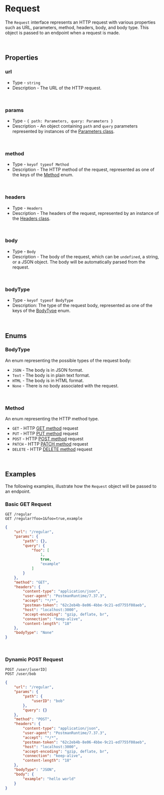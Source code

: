 # Request
The `Request` interface represents an HTTP request with various properties such
as URL, parameters, method, headers, body, and body type. This object is passed
to an endpoint when a request is made.


<br/>


## Properties

### url
 * Type - `string`
 * Description - The URL of the HTTP request.


<br/>


### params
 * Type - `{ path: Parameters, query: Parameters }`
 * Description - An object containing `path` and `query` parameters represented
    by instances of the [Parameters class](/api/components/parameters).


<br/>


### method
 * Type - `keyof typeof Method`
 * Description - The HTTP method of the request, represented as one of the keys
    of the [Method](/api/components/request#method-1) enum.


<br/>


### headers
 * Type - `Headers`
 * Description - The headers of the request, represented by an instance
    of the [Headers class](/api/components/headers).


<br/>


### body
 * Type - `Body`
 * Description - The body of the request, which can be `undefined`, a string,
    or a JSON object. The body will be automatically parsed from the request.


<br/>


### bodyType
 * Type - `keyof typeof BodyType`
 * Description: The type of the request body, represented as one of the keys of
    the [BodyType](/api/components/request#bodytypes-1) enum.


<br/>


## Enums

### BodyType
An enum representing the possible types of the request body:
 * `JSON` - The body is in JSON format.
 * `Text` - The body is in plain text format.
 * `HTML` - The body is in HTML format.
 * `None` - There is no body associated with the request.


<br/>


### Method
An enum representing the HTTP method type.
 * `GET` - HTTP [GET method](https://developer.mozilla.org/en-US/docs/Web/HTTP/Methods/GET) request
 * `PUT` - HTTP [PUT method](https://developer.mozilla.org/en-US/docs/Web/HTTP/Methods/PUT) request
 * `POST` - HTTP [POST method](https://developer.mozilla.org/en-US/docs/Web/HTTP/Methods/POST) request
 * `PATCH` - HTTP [PATCH method](https://developer.mozilla.org/en-US/docs/Web/HTTP/Methods/PATCH) request
 * `DELETE` - HTTP [DELETE method](https://developer.mozilla.org/en-US/docs/Web/HTTP/Methods/DELETE) request


<br/>


## Examples
The following examples, illustrate how the `Request` object will be passed to
an endpoint.


### Basic GET Request
`GET /regular` \
`GET /regular?foo=1&foo=true,example`
```json
{
    "url": "/regular",
    "params": {
        "path": {},
        "query": {
            "foo": [
                1,
                true,
                "example"
            ]
        }
    },
    "method": "GET",
    "headers": {
        "content-type": "application/json",
        "user-agent": "PostmanRuntime/7.37.3",
        "accept": "*/*",
        "postman-token": "62c2eb4b-8e06-4bbe-9c21-ed7755f08aeb",
        "host": "localhost:3000",
        "accept-encoding": "gzip, deflate, br",
        "connection": "keep-alive",
        "content-length": "18"
    },
    "bodyType": "None"
}
```


<br/>


### Dynamic POST Request
`POST /user/[userID]` \
`POST /user/bob`
```json
{
    "url": "/regular",
    "params": {
        "path": {
            "userID": "bob"
        },
        "query": {}
    },
    "method": "POST",
    "headers": {
        "content-type": "application/json",
        "user-agent": "PostmanRuntime/7.37.3",
        "accept": "*/*",
        "postman-token": "62c2eb4b-8e06-4bbe-9c21-ed7755f08aeb",
        "host": "localhost:3000",
        "accept-encoding": "gzip, deflate, br",
        "connection": "keep-alive",
        "content-length": "18"
    },
    "bodyType": "JSON",
    "body": {
        "example": "hello world"
    }
}
```

